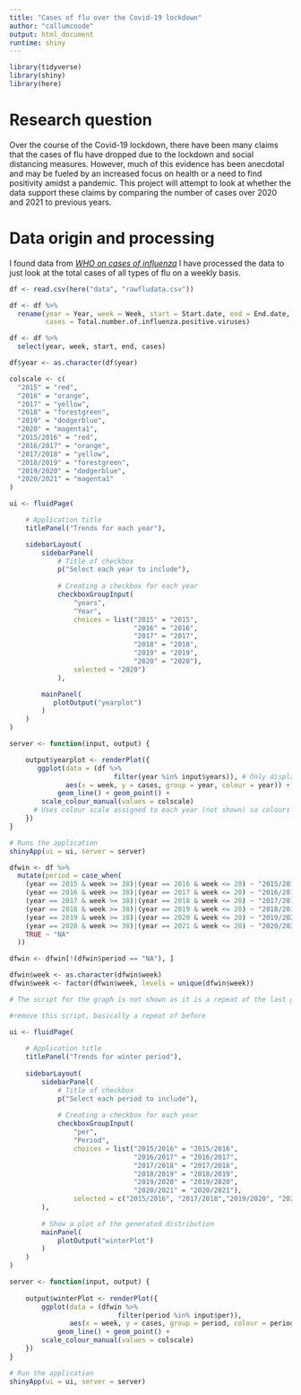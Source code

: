 ```yaml
---
title: "Cases of flu over the Covid-19 lockdown"
author: "callumcoode"
output: html_document
runtime: shiny
---
```


```r
library(tidyverse)
library(shiny)
library(here)
```

# Research question
Over the course of the Covid-19 lockdown, there have been many claims that the cases of flu have dropped due to the lockdown and social distancing measures. However, much of this evidence has been anecdotal and may be fueled by an increased focus on health or a need to find positivity amidst a pandemic. This project will attempt to look at whether the data support these claims by comparing the number of cases over 2020 and 2021 to previous years.

# Data origin and processing
I found data from *[WHO on cases of influenza](https://apps.who.int/flumart/Default?ReportNo=12)* 
I have processed the data to just look at the total cases of all types of flu on a weekly basis.


```r
df <- read.csv(here("data", "rawfludata.csv"))

df <- df %>% 
  rename(year = Year, week = Week, start = Start.date, end = End.date, 
         cases = Total.number.of.influenza.positive.viruses)

df <- df %>% 
  select(year, week, start, end, cases)

df$year <- as.character(df$year)
```

```r
colscale <- c(
  "2015" = "red",
  "2016" = "orange",
  "2017" = "yellow",
  "2018" = "forestgreen",
  "2019" = "dodgerblue",
  "2020" = "magenta1",
  "2015/2016" = "red",
  "2016/2017" = "orange",
  "2017/2018" = "yellow",
  "2018/2019" = "forestgreen",
  "2019/2020" = "dodgerblue",
  "2020/2021" = "magenta1"
)
```

```r

ui <- fluidPage(

    # Application title
    titlePanel("Trends for each year"),

    sidebarLayout(
        sidebarPanel(
            # Title of checkbox
            p("Select each year to include"),
            
            # Creating a checkbox for each year
            checkboxGroupInput(
                "years",
                "Year",
                choices = list("2015" = "2015",
                               "2016" = "2016",
                               "2017" = "2017",
                               "2018" = "2018",
                               "2019" = "2019",
                               "2020" = "2020"),
                selected = "2020")
            ),

        mainPanel(
           plotOutput("yearplot")
        )
    )
)

server <- function(input, output) {

    output$yearplot <- renderPlot({
       ggplot(data = (df %>% 
                          filter(year %in% input$years)), # Only displays years checked in the checkbox
              aes(x = week, y = cases, group = year, colour = year)) +
            geom_line() + geom_point() + 
        scale_colour_manual(values = colscale) 
      # Uses colour scale assigned to each year (not shown) so colours don't change when other years are selected
    })
}

# Runs the application 
shinyApp(ui = ui, server = server)

```

```r
dfwin <- df %>% 
  mutate(period = case_when(
    (year == 2015 & week >= 38)|(year == 2016 & week <= 20) ~ "2015/2016",
    (year == 2016 & week >= 38)|(year == 2017 & week <= 20) ~ "2016/2017",
    (year == 2017 & week >= 38)|(year == 2018 & week <= 20) ~ "2017/2018",
    (year == 2018 & week >= 38)|(year == 2019 & week <= 20) ~ "2018/2019",
    (year == 2019 & week >= 38)|(year == 2020 & week <= 20) ~ "2019/2020",
    (year == 2020 & week >= 38)|(year == 2021 & week <= 20) ~ "2020/2021",
    TRUE ~ "NA"
  ))

dfwin <- dfwin[!(dfwin$period == "NA"), ]

dfwin$week <- as.character(dfwin$week)
dfwin$week <- factor(dfwin$week, levels = unique(dfwin$week))

# The script for the graph is not shown as it is a repeat of the last graph with very few changes
```

```r
#remove this script, basically a repeat of before

ui <- fluidPage(
    
    # Application title
    titlePanel("Trends for winter period"),
    
    sidebarLayout(
        sidebarPanel(
            # Title of checkbox
            p("Select each period to include"),
            
            # Creating a checkbox for each year
            checkboxGroupInput(
                "per",
                "Period",
                choices = list("2015/2016" = "2015/2016",
                               "2016/2017" = "2016/2017",
                               "2017/2018" = "2017/2018",
                               "2018/2019" = "2018/2019",
                               "2019/2020" = "2019/2020",
                               "2020/2021" = "2020/2021"),
                selected = c("2015/2016", "2017/2018","2019/2020", "2020/2021"))
        ),
        
        # Show a plot of the generated distribution
        mainPanel(
            plotOutput("winterPlot")
        )
    )
)

server <- function(input, output) {
    
    output$winterPlot <- renderPlot({
        ggplot(data = (dfwin %>% 
                           filter(period %in% input$per)), 
               aes(x = week, y = cases, group = period, colour = period)) +
            geom_line() + geom_point() +
        scale_colour_manual(values = colscale)
    })
}

# Run the application 
shinyApp(ui = ui, server = server)

```
